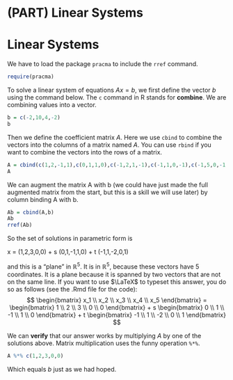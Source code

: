 # (PART) Linear Systems {-}

# Linear Systems

We have to load the package `pracma` to include the `rref` command.
```r
require(pracma)
```

To solve a linear system of equations $A x = b$, we first define the vector $b$ using the command below. The `c` command in R stands for **combine**. We are combining values into a vector.
```r
b = c(-2,10,4,-2)
b
```

Then we define the coefficient matrix $A$. Here we use `cbind` to combine the vectors into the columns of a matrix named $A$. You can use `rbind` if you want to combine the vectors into the rows of a matrix.
```r
A = cbind(c(1,2,-1,1),c(0,1,1,0),c(-1,2,1,-1),c(-1,1,0,-1),c(-1,5,0,-1))
A
```

We can augment the matrix A with b (we could have just made the full augmented matrix from the start, but this is a skill we will use later) by column binding A with b.
```r
Ab = cbind(A,b)
Ab
rref(Ab)
```
So the set of solutions in parametric form is

x = (1,2,3,0,0) + s (0,1,-1,1,0) + t (-1,1,-2,0,1)

and this is a "plane" in $\mathbb{R}^5$. It is in $\mathbb{R}^5$, because these vectors have 5 coordinates. It is a plane because it is spanned by two vectors that are not on the same line.  If you want to use $\LaTeX$ to typeset this answer, you do so as follows (see the .Rmd file for the code):
$$
\begin{bmatrix} x_1 \\ x_2 \\ x_3 \\ x_4 \\ x_5 \end{bmatrix}
= 
\begin{bmatrix} 1 \\ 2 \\ 3 \\ 0 \\ 0 \end{bmatrix}
+ s \begin{bmatrix} 0 \\ 1 \\ -1 \\ 1 \\ 0 \end{bmatrix}
+ t \begin{bmatrix} -1 \\ 1 \\ -2 \\ 0 \\ 1 \end{bmatrix}
$$

We can **verify** that our answer works by multiplying $A$ by one of the solutions above. Matrix multiplication uses the funny operation `%*%`.
```r
A %*% c(1,2,3,0,0)
```
Which equals $b$ just as we had hoped.

